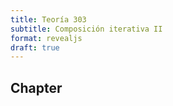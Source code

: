 ```yaml
---
title: Teoría 303
subtitle: Composición iterativa II
format: revealjs
draft: true
---
```


## Chapter {.center}


